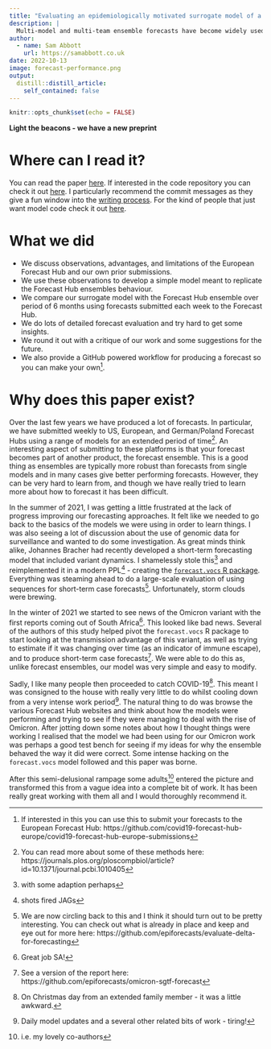 ```yaml
---
title: "Evaluating an epidemiologically motivated surrogate model of a multi-model ensemble"
description: |
  Multi-model and multi-team ensemble forecasts have become widely used to generate reliable short-term forecasts. Whilst there is robust and consistent evidence that multi-team ensemble forecasts provide reliable and performant forecasts across domains they also have a range of downsides. The most significant is the difficulty in interpreting them. Here we develop a parsimonious forecast model based on observations of ensemble behaviour and evaluate its predictive performance.
author:
  - name: Sam Abbott
    url: https://samabbott.co.uk
date: 2022-10-13
image: forecast-performance.png
output:
  distill::distill_article:
    self_contained: false
---
```



```r
knitr::opts_chunk$set(echo = FALSE)
```

**Light the beacons - we have a new preprint**

# Where can I read it?

You can read the paper [here](https://www.medrxiv.org/content/10.1101/2022.10.12.22280917v1.full.pdf). If interested in the code repository you can check it out [here](https://github.com/epiforecasts/simplified-forecaster-evaluation). I particularly recommend the commit messages as they give a fun window into the [writing process](https://github.com/epiforecasts/simplified-forecaster-evaluation/commits/main). For the kind of people that just want model code check it out [here](https://github.com/seabbs/ecdc-weekly-growth-forecasts/blob/01ddac12b9d591e2078928dd3c2cbae4b3b1e681/model.stan).


# What we did

- We discuss observations, advantages, and limitations of the European Forecast Hub and our own prior submissions.
- We use these observations to develop a simple model meant to replicate the Forecast Hub ensembles behaviour.
- We compare our surrogate model with the Forecast Hub ensemble over period of 6 months using forecasts submitted each week to the Forecast Hub.
- We do lots of detailed forecast evaluation and try hard to get some insights.
- We round it out with a critique of our work and some suggestions for the future.
- We also provide a GitHub powered workflow for producing a forecast so you can make your own^[If interested in this you can use this to submit your forecasts to the European Forecast Hub: https://github.com/covid19-forecast-hub-europe/covid19-forecast-hub-europe-submissions].

# Why does this paper exist?

Over the last few years we have produced a lot of forecasts. In particular, we have submitted weekly to US, European, and German/Poland Forecast Hubs using a range of models for an extended period of time^[You can read more about some of these methods here: https://journals.plos.org/ploscompbiol/article?id=10.1371/journal.pcbi.1010405]. An interesting aspect of submitting to these platforms is that your forecast becomes part of another product, the forecast ensemble. This is a good thing as ensembles are typically more robust than forecasts from single models and in many cases give better performing forecasts. However, they can be very hard to learn from, and though we have really tried to learn more about how to forecast it has been difficult. 

In the summer of 2021, I was getting a little frustrated at the lack of progress improving our forecasting approaches. It felt like we needed to go back to the basics of the models we were using in order to learn things. I was also seeing a lot of discussion about the use of genomic data for surveillance and wanted to do some investigation. As great minds think alike, Johannes Bracher had recently developed a short-term forecasting model that included variant dynamics. I shamelessly stole this^[with some adaption perhaps] and reimplemented it in a modern PPL^[shots fired JAGs] - creating the [`forecast.vocs` R package](https://epiforecasts.io/forecast.vocs/). Everything was steaming ahead to do a large-scale evaluation of using sequences for short-term case forecasts^[We are now circling back to this and I think it should turn out to be pretty interesting. You can check out what is already in place and keep and eye out for more here: https://github.com/epiforecasts/evaluate-delta-for-forecasting]. Unfortunately, storm clouds were brewing. 

In the winter of 2021 we started to see news of the Omicron variant with the first reports coming out of South Africa^[Great job SA!]. This looked like bad news. Several of the authors of this study helped pivot the `forecast.vocs` R package to start looking at the transmission advantage of this variant, as well as trying to estimate if it was changing over time (as an indicator of immune escape), and to produce short-term case forecasts^[See a version of the report here: https://github.com/epiforecasts/omicron-sgtf-forecast]. We were able to do this as, unlike forecast ensembles, our model was very simple and easy to modify. 

Sadly, I like many people then proceeded to catch COVID-19^[On Christmas day from an extended family member - it was a little awkward.]. This meant I was consigned to the house with really very little to do whilst cooling down from a very intense work period^[Daily model updates and a several other related bits of work - tiring!]. The natural thing to do was browse the various Forecast Hub websites and think about how the models were performing and trying to see if they were managing to deal with the rise of Omicron. After jotting down some notes about how I thought things were working I realised that the model we had been using for our Omicron work was perhaps a good test bench for seeing if my ideas for why the ensemble behaved the way it did were correct. Some intense hacking on the `forecast.vocs` model followed and this paper was borne. 

After this semi-delusional rampage some adults^[i.e. my lovely co-authors] entered the picture and transformed this from a vague idea into a complete bit of work. It has been really great working with them all and I would thoroughly recommend it. 
